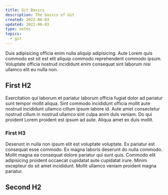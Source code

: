 ```yaml
---
title: Git Basics
description: The basics of Git
created: 2022-06-03
updated: 2022-06-03
type: notes
topics:
  - git
---
```


Duis adipisicing officia enim nulla aliquip adipisicing. Aute Lorem quis commodo est sit est elit aliquip commodo reprehenderit commodo ipsum. Voluptate officia nostrud incididunt enim consequat sint laborum nisi ullamco elit eu nulla non.

## First H2

Exercitation qui laborum et pariatur laborum officia fugiat dolor ad pariatur sunt tempor mollit aliqua. Sint commodo incididunt officia mollit aute nostrud incididunt ullamco cillum ipsum labore id. Aute amet consectetur nostrud cillum in nostrud ullamco sint culpa anim duis veniam. Do qui proident Lorem proident est ipsum ad aute. Aliqua amet ex duis mollit.

### First H3

Deserunt in nulla non ipsum elit est voluptate voluptate. Ex pariatur est consequat esse commodo. Ex magna laboris deserunt do nulla commodo. Mollit magna ea consequat dolore pariatur qui sunt quis. Commodo elit adipisicing proident occaecat cupidatat aute cupidatat irure. Minim excepteur do sit amet incididunt. Mollit ullamco veniam proident magna pariatur.

## Second H2
